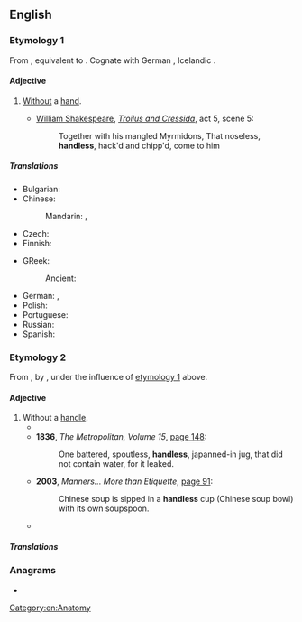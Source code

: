 ==English==

===Etymology 1===
From {{etyl|enm|en}} {{m|enm|handles}}, equivalent to {{suffix|en|hand|less}}. Cognate with German {{m|de|handlos||handless}}, Icelandic {{m|is|handlauss||handless}}.

====Adjective====
{{en-adj|-}}

# [[without|Without]] a [[hand]].
#* {{circa|1602}} [[w:William Shakespeare|William Shakespeare]], [[w:Troilus and Cressida|''Troilus and Cressida'']], act 5, scene 5:
#*: Together with his mangled Myrmidons, That noseless, '''handless''', hack'd and chipp'd, come to him

=====Translations=====
{{trans-top|without a hand}}
* Bulgarian: {{t|bg|безрък}}
* Chinese:
*: Mandarin: {{t|cmn|無手|sc=Hani}}, {{t|cmn|无手|tr=wúshǒu|sc=Hani}}
* Czech: {{t+|cs|bezruký}}
* Finnish: {{t+|fi|kädetön}}
{{trans-mid}}
* GReek:
*: Ancient: {{t|grc|ἄχειρος}}
* German: {{t|de|handlos}}, {{t|de|armlos}}
* Polish: {{t+|pl|bezręki}}
* Portuguese: {{t+|pt|maneta}}
* Russian: {{t+|ru|безру́кий}}
* Spanish: {{t+|es|manco}}
{{trans-bottom}}

===Etymology 2===
From {{m|en|handleless}}, by {{l|en|haplology}}, under the influence of [[#Etymology 1|etymology 1]] above.
{{cln|en|haplological forms}}

====Adjective====
{{en-adj|-}}

# Without a [[handle]].
#* {{quote-text|lang=en|year=1812|author=John Galt|title=Voyages and travels in the years 1809, 1810, and 1811|page=106|url=http://books.google.co.uk/books?id=yZ4hAQAAMAAJ&pg=PA106|passage=She gave him a few coppers from the '''handless''' jug.}}
#* '''1836''', ''The Metropolitan, Volume 15'', [http://books.google.co.uk/books?id=iPcEAAAAQAAJ&pg=PA148 page 148]:
#*: One battered, spoutless, '''handless''', japanned-in jug, that did not contain water, for it leaked.
#* '''2003''', ''Manners... More than Etiquette'', [http://books.google.co.uk/books?id=SbbLy-iE1m8C&pg=PA91 page 91]:
#*: Chinese soup is sipped in a '''handless''' cup (Chinese soup bowl) with its own soupspoon.
#* {{quote-text|lang=en|year=2006|author=Elsieferne V. Stout|title=Dundy County Babe|page=44|url=http://books.google.co.uk/books?id=NA2gUAwTgZsC&pg=PA44|passage=The leftover dough from the loaves would be rolled out with a '''handless''', wooden, rolling pin.}}

=====Translations=====
{{trans-see|without a handle|handleless}}

===Anagrams===
* {{anagrams|en|a=adehlnss|handsels}}

[[Category:en:Anatomy]]